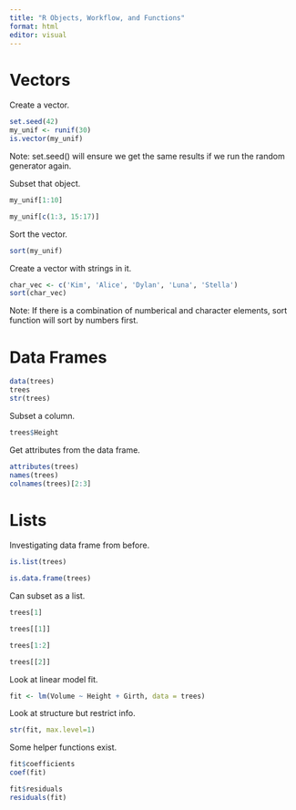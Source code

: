 ```yaml
---
title: "R Objects, Workflow, and Functions"
format: html
editor: visual
---
```


# Vectors

Create a vector.

```r
set.seed(42)
my_unif <- runif(30)
is.vector(my_unif)
```

Note: set.seed() will ensure we get the same results if we run the random generator again.

Subset that object.

```r
my_unif[1:10]
```

```r
my_unif[c(1:3, 15:17)]
```

Sort the vector.

```r
sort(my_unif)
```

Create a vector with strings in it.

```r
char_vec <- c('Kim', 'Alice', 'Dylan', 'Luna', 'Stella')
sort(char_vec)
```

Note: If there is a combination of numberical and character elements, sort function will sort by numbers first.

# Data Frames

```r
data(trees)
trees
str(trees)
```

Subset a column.

```r
trees$Height
```

Get attributes from the data frame.

```r
attributes(trees)
names(trees)
colnames(trees)[2:3]
```

# Lists

Investigating data frame from before. 
```r
is.list(trees)
```
```r
is.data.frame(trees)
```
Can subset as a list. 
```r
trees[1]
```
```r
trees[[1]]
```

```r
trees[1:2]
```
```r
trees[[2]]
```
Look at linear model fit. 
```r
fit <- lm(Volume ~ Height + Girth, data = trees)
```
Look at structure but restrict info. 
```r
str(fit, max.level=1)
```
Some helper functions exist. 
```r
fit$coefficients
coef(fit)
```
```r
fit$residuals
residuals(fit)
```

